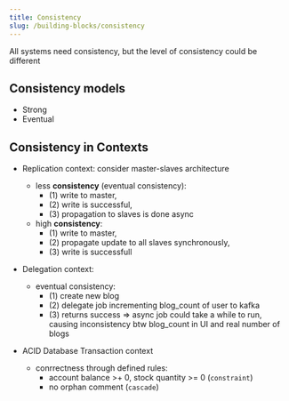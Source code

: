 ```yaml
---
title: Consistency
slug: /building-blocks/consistency
---
```


All systems need consistency, but the level of consistency could be different

## Consistency models

- Strong
- Eventual

## Consistency in Contexts

- Replication context: consider master-slaves architecture

  - less **consistency** (eventual consistency):
    - (1) write to master,
    - (2) write is successful,
    - (3) propagation to slaves is done async
  - high **consistency**:
    - (1) write to master,
    - (2) propagate update to all slaves synchronously,
    - (3) write is successfull

- Delegation context:

  - eventual consistency:
    - (1) create new blog
    - (2) delegate job incrementing blog_count of user to kafka
    - (3) returns success => async job could take a while to run, causing inconsistency btw blog_count in UI and real number of blogs

- ACID Database Transaction context
  - conrrectness through defined rules:
    - account balance >+ 0, stock quantity >= 0 (`constraint`)
    - no orphan comment (`cascade`)
